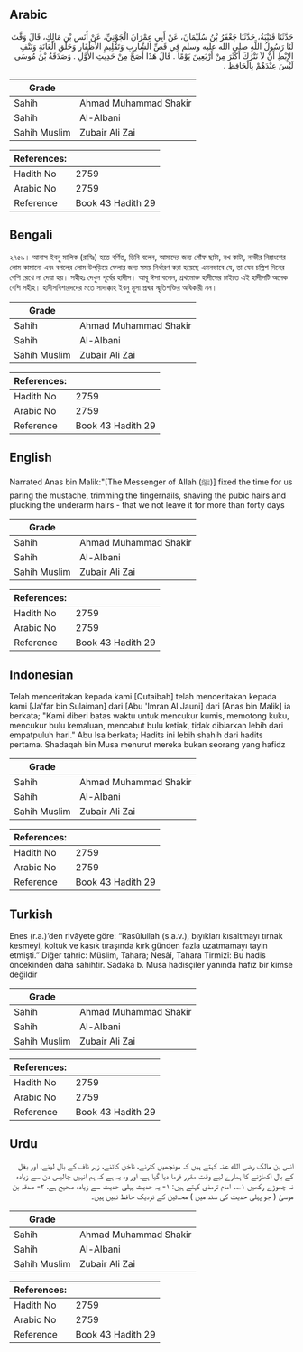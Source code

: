 ## Arabic


<div dir="rtl" lang="ar" style={{fontSize:'larger',backgroundColor:'#f8f9fa',padding:20}}>
حَدَّثَنَا قُتَيْبَةُ، حَدَّثَنَا جَعْفَرُ بْنُ سُلَيْمَانَ، عَنْ أَبِي عِمْرَانَ الْجَوْنِيِّ، عَنْ أَنَسِ بْنِ مَالِكٍ، قَالَ وَقَّتَ لَنَا رَسُولُ اللَّهِ صلى الله عليه وسلم فِي قَصِّ الشَّارِبِ وَتَقْلِيمِ الأَظْفَارِ وَحَلْقِ الْعَانَةِ وَنَتْفِ الإِبْطِ أَنْ لاَ نَتْرُكَ أَكْثَرَ مِنْ أَرْبَعِينَ يَوْمًا ‏.‏ قَالَ هَذَا أَصَحُّ مِنْ حَدِيثِ الأَوَّلِ ‏.‏ وَصَدَقَةُ بْنُ مُوسَى لَيْسَ عِنْدَهُمْ بِالْحَافِظِ ‏.‏
</div>
<div style={{backgroundColor:'#f8f9fa',padding:20, marginBottom: 10}}><table> <thead> <tr> <th>Grade</th> <th></th> </tr> </thead> <tbody> <tr><td>Sahih</td><td>Ahmad Muhammad Shakir</td></tr><tr><td>Sahih</td><td>Al-Albani</td></tr><tr><td>Sahih Muslim</td><td>Zubair Ali Zai</td></tr></tbody></table><table> <thead> <tr> <th>References:</th> <th></th> </tr> </thead> <tbody><tr><td>Hadith No</td><td>2759</td></tr><tr><td>Arabic No</td><td>2759</td></tr><tr><td>Reference</td><td>Book 43 Hadith 29</td></tr></tbody></table></div>

## Bengali


<div dir="ltr" lang="bn" style={{fontSize:'larger',backgroundColor:'#f8f9fa',padding:20}}>
২৭৫৯। আনাস ইবনু মালিক (রাযিঃ) হতে বর্ণিত, তিনি বলেন, আমাদের জন্য গোঁফ ছাটা, নখ কাটা, নাভীর নিম্নাংশের লোম কামানো এবং বগলের লোম উপড়িয়ে ফেলার জন্য সময় নির্ধারণ করা হয়েছে এমনভাবে যে, তা যেন চল্লিশ দিনের বেশি রেখে না দেয়া হয়। সহীহঃ দেখুন পূর্বের হাদীস। আবূ ঈসা বলেন, প্রথমোক্ত হাদীসের চাইতে এই হাদীসটি অনেক বেশি সহীহ। হাদীসবিশারদদের মতে সাদাক্কাহ ইবনু মূসা প্রখর স্মৃতিশক্তির অধিকারী নন।
</div>
<div style={{backgroundColor:'#f8f9fa',padding:20, marginBottom: 10}}><table> <thead> <tr> <th>Grade</th> <th></th> </tr> </thead> <tbody> <tr><td>Sahih</td><td>Ahmad Muhammad Shakir</td></tr><tr><td>Sahih</td><td>Al-Albani</td></tr><tr><td>Sahih Muslim</td><td>Zubair Ali Zai</td></tr></tbody></table><table> <thead> <tr> <th>References:</th> <th></th> </tr> </thead> <tbody><tr><td>Hadith No</td><td>2759</td></tr><tr><td>Arabic No</td><td>2759</td></tr><tr><td>Reference</td><td>Book 43 Hadith 29</td></tr></tbody></table></div>

## English


<div dir="ltr" lang="en" style={{fontSize:'larger',backgroundColor:'#f8f9fa',padding:20}}>
Narrated Anas bin Malik:"[The Messenger of Allah (ﷺ)] fixed the time for us paring the mustache, trimming the fingernails, shaving the pubic hairs and plucking the underarm hairs - that we not leave it for more than forty days
</div>
<div style={{backgroundColor:'#f8f9fa',padding:20, marginBottom: 10}}><table> <thead> <tr> <th>Grade</th> <th></th> </tr> </thead> <tbody> <tr><td>Sahih</td><td>Ahmad Muhammad Shakir</td></tr><tr><td>Sahih</td><td>Al-Albani</td></tr><tr><td>Sahih Muslim</td><td>Zubair Ali Zai</td></tr></tbody></table><table> <thead> <tr> <th>References:</th> <th></th> </tr> </thead> <tbody><tr><td>Hadith No</td><td>2759</td></tr><tr><td>Arabic No</td><td>2759</td></tr><tr><td>Reference</td><td>Book 43 Hadith 29</td></tr></tbody></table></div>

## Indonesian


<div dir="ltr" lang="id" style={{fontSize:'larger',backgroundColor:'#f8f9fa',padding:20}}>
Telah menceritakan kepada kami [Qutaibah] telah menceritakan kepada kami [Ja'far bin Sulaiman] dari [Abu 'Imran Al Jauni] dari [Anas bin Malik] ia berkata; "Kami diberi batas waktu untuk mencukur kumis, memotong kuku, mencukur bulu kemaluan, mencabut bulu ketiak, tidak dibiarkan lebih dari empatpuluh hari." Abu Isa berkata; Hadits ini lebih shahih dari hadits pertama. Shadaqah bin Musa menurut mereka bukan seorang yang hafidz
</div>
<div style={{backgroundColor:'#f8f9fa',padding:20, marginBottom: 10}}><table> <thead> <tr> <th>Grade</th> <th></th> </tr> </thead> <tbody> <tr><td>Sahih</td><td>Ahmad Muhammad Shakir</td></tr><tr><td>Sahih</td><td>Al-Albani</td></tr><tr><td>Sahih Muslim</td><td>Zubair Ali Zai</td></tr></tbody></table><table> <thead> <tr> <th>References:</th> <th></th> </tr> </thead> <tbody><tr><td>Hadith No</td><td>2759</td></tr><tr><td>Arabic No</td><td>2759</td></tr><tr><td>Reference</td><td>Book 43 Hadith 29</td></tr></tbody></table></div>

## Turkish


<div dir="ltr" lang="tr" style={{fontSize:'larger',backgroundColor:'#f8f9fa',padding:20}}>
Enes (r.a.)’den rivâyete göre: “Rasûlullah (s.a.v.), bıyıkları kısaltmayı tırnak kesmeyi, koltuk ve kasık tıraşında kırk günden fazla uzatmamayı tayin etmişti.” Diğer tahric: Müslim, Tahara; Nesâî, Tahara Tirmizî: Bu hadis öncekinden daha sahihtir. Sadaka b. Musa hadisçiler yanında hafız bir kimse değildir
</div>
<div style={{backgroundColor:'#f8f9fa',padding:20, marginBottom: 10}}><table> <thead> <tr> <th>Grade</th> <th></th> </tr> </thead> <tbody> <tr><td>Sahih</td><td>Ahmad Muhammad Shakir</td></tr><tr><td>Sahih</td><td>Al-Albani</td></tr><tr><td>Sahih Muslim</td><td>Zubair Ali Zai</td></tr></tbody></table><table> <thead> <tr> <th>References:</th> <th></th> </tr> </thead> <tbody><tr><td>Hadith No</td><td>2759</td></tr><tr><td>Arabic No</td><td>2759</td></tr><tr><td>Reference</td><td>Book 43 Hadith 29</td></tr></tbody></table></div>

## Urdu


<div dir="rtl" lang="ur" style={{fontSize:'larger',backgroundColor:'#f8f9fa',padding:20}}>
انس بن مالک رضی الله عنہ کہتے ہیں کہ مونچھیں کترنے، ناخن کاٹنے، زیر ناف کے بال لینے، اور بغل کے بال اکھاڑنے کا ہمارے لیے وقت مقرر فرما دیا گیا ہے، اور وہ یہ ہے کہ ہم انہیں چالیس دن سے زیادہ نہ چھوڑے رکھیں ۱؎۔ امام ترمذی کہتے ہیں: ۱- یہ حدیث پہلی حدیث سے زیادہ صحیح ہے، ۲- صدقہ بن موسیٰ ( جو پہلی حدیث کی سند میں ) محدثین کے نزدیک حافظ نہیں ہیں۔
</div>
<div style={{backgroundColor:'#f8f9fa',padding:20, marginBottom: 10}}><table> <thead> <tr> <th>Grade</th> <th></th> </tr> </thead> <tbody> <tr><td>Sahih</td><td>Ahmad Muhammad Shakir</td></tr><tr><td>Sahih</td><td>Al-Albani</td></tr><tr><td>Sahih Muslim</td><td>Zubair Ali Zai</td></tr></tbody></table><table> <thead> <tr> <th>References:</th> <th></th> </tr> </thead> <tbody><tr><td>Hadith No</td><td>2759</td></tr><tr><td>Arabic No</td><td>2759</td></tr><tr><td>Reference</td><td>Book 43 Hadith 29</td></tr></tbody></table></div>